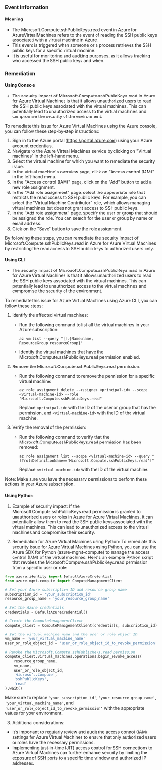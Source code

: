 
### Event Information

#### Meaning

- The Microsoft.Compute.sshPublicKeys.read event in Azure for AzureVirtualMachines refers to the event of reading the SSH public keys associated with a virtual machine in Azure.
- This event is triggered when someone or a process retrieves the SSH public keys for a specific virtual machine.
- It is useful for monitoring and auditing purposes, as it allows tracking who accessed the SSH public keys and when.

### Remediation

#### Using Console

- The security impact of Microsoft.Compute.sshPublicKeys.read in Azure for Azure Virtual Machines is that it allows unauthorized users to read the SSH public keys associated with the virtual machines. This can potentially lead to unauthorized access to the virtual machines and compromise the security of the environment.

To remediate this issue for Azure Virtual Machines using the Azure console, you can follow these step-by-step instructions:

1. Sign in to the Azure portal (https://portal.azure.com) using your Azure account credentials.
2. Navigate to the Azure Virtual Machines service by clicking on "Virtual machines" in the left-hand menu.
3. Select the virtual machine for which you want to remediate the security issue.
4. In the virtual machine's overview page, click on "Access control (IAM)" in the left-hand menu.
5. In the "Access control (IAM)" page, click on the "Add" button to add a new role assignment.
6. In the "Add role assignment" page, select the appropriate role that restricts the read access to SSH public keys. For example, you can select the "Virtual Machine Contributor" role, which allows managing virtual machines but does not grant access to SSH public keys.
7. In the "Add role assignment" page, specify the user or group that should be assigned the role. You can search for the user or group by name or email address.
8. Click on the "Save" button to save the role assignment.

By following these steps, you can remediate the security impact of Microsoft.Compute.sshPublicKeys.read in Azure for Azure Virtual Machines by restricting the read access to SSH public keys to authorized users only.

#### Using CLI

- The security impact of Microsoft.Compute.sshPublicKeys.read in Azure for Azure Virtual Machines is that it allows unauthorized users to read the SSH public keys associated with the virtual machines. This can potentially lead to unauthorized access to the virtual machines and compromise the security of the environment.

To remediate this issue for Azure Virtual Machines using Azure CLI, you can follow these steps:

1. Identify the affected virtual machines: 
   - Run the following command to list all the virtual machines in your Azure subscription:
     ```
     az vm list --query "[].{Name:name, ResourceGroup:resourceGroup}"
     ```
   - Identify the virtual machines that have the Microsoft.Compute.sshPublicKeys.read permission enabled.

2. Remove the Microsoft.Compute.sshPublicKeys.read permission:
   - Run the following command to remove the permission for a specific virtual machine:
     ```
     az role assignment delete --assignee <principal-id> --scope <virtual-machine-id> --role "Microsoft.Compute.sshPublicKeys.read"
     ```
     Replace `<principal-id>` with the ID of the user or group that has the permission, and `<virtual-machine-id>` with the ID of the virtual machine.

3. Verify the removal of the permission:
   - Run the following command to verify that the Microsoft.Compute.sshPublicKeys.read permission has been removed:
     ```
     az role assignment list --scope <virtual-machine-id> --query "[?roleDefinitionName=='Microsoft.Compute.sshPublicKeys.read']"
     ```
     Replace `<virtual-machine-id>` with the ID of the virtual machine.

Note: Make sure you have the necessary permissions to perform these actions in your Azure subscription.

#### Using Python

1. Example of security impact: If the Microsoft.Compute.sshPublicKeys.read permission is granted to unauthorized users or roles in Azure for Azure Virtual Machines, it can potentially allow them to read the SSH public keys associated with the virtual machines. This can lead to unauthorized access to the virtual machines and compromise their security.

2. Remediation for Azure Virtual Machines using Python:
To remediate this security issue for Azure Virtual Machines using Python, you can use the Azure SDK for Python (azure-mgmt-compute) to manage the access control (IAM) of the virtual machines. Here's an example Python script that revokes the Microsoft.Compute.sshPublicKeys.read permission from a specific user or role:

```python
from azure.identity import DefaultAzureCredential
from azure.mgmt.compute import ComputeManagementClient

# Set your Azure subscription ID and resource group name
subscription_id = 'your_subscription_id'
resource_group_name = 'your_resource_group_name'

# Set the Azure credentials
credentials = DefaultAzureCredential()

# Create the ComputeManagementClient
compute_client = ComputeManagementClient(credentials, subscription_id)

# Set the virtual machine name and the user or role object ID
vm_name = 'your_virtual_machine_name'
user_or_role_object_id = 'user_or_role_object_id_to_revoke_permission'

# Revoke the Microsoft.Compute.sshPublicKeys.read permission
compute_client.virtual_machines.operations.begin_revoke_access(
    resource_group_name,
    vm_name,
    user_or_role_object_id,
    'Microsoft.Compute',
    'sshPublicKeys',
    'read'
).wait()
```

Make sure to replace `'your_subscription_id'`, `'your_resource_group_name'`, `'your_virtual_machine_name'`, and `'user_or_role_object_id_to_revoke_permission'` with the appropriate values for your environment.

3. Additional considerations:
- It's important to regularly review and audit the access control (IAM) settings for Azure Virtual Machines to ensure that only authorized users or roles have the necessary permissions.
- Implementing just-in-time (JIT) access control for SSH connections to Azure Virtual Machines can further enhance security by limiting the exposure of SSH ports to a specific time window and authorized IP addresses.


